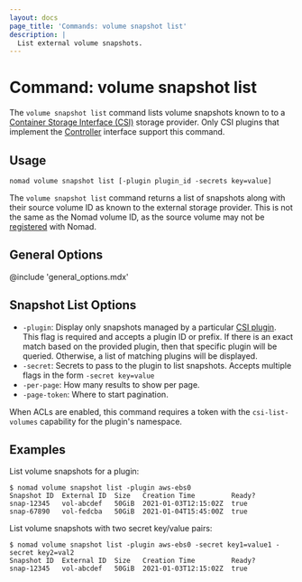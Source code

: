 ```yaml
---
layout: docs
page_title: 'Commands: volume snapshot list'
description: |
  List external volume snapshots.
---
```


# Command: volume snapshot list

The `volume snapshot list` command lists volume snapshots known to to a
[Container Storage Interface (CSI)][csi] storage provider. Only CSI plugins
that implement the [Controller][csi_plugins_internals] interface support this
command.

## Usage

```plaintext
nomad volume snapshot list [-plugin plugin_id -secrets key=value]
```

The `volume snapshot list` command returns a list of snapshots along with their
source volume ID as known to the external storage provider. This is not the
same as the Nomad volume ID, as the source volume may not be [registered] with
Nomad.

## General Options

@include 'general_options.mdx'

## Snapshot List Options

- `-plugin`: Display only snapshots managed by a particular [CSI
  plugin][csi_plugin]. This flag is required and accepts a plugin ID
  or prefix. If there is an exact match based on the provided plugin,
  then that specific plugin will be queried. Otherwise, a list of
  matching plugins will be displayed.
- `-secret`: Secrets to pass to the plugin to list snapshots. Accepts
  multiple flags in the form `-secret key=value`
- `-per-page`: How many results to show per page.
- `-page-token`: Where to start pagination.

When ACLs are enabled, this command requires a token with the
`csi-list-volumes` capability for the plugin's namespace.

## Examples

List volume snapshots for a plugin:

```shell-session
$ nomad volume snapshot list -plugin aws-ebs0
Snapshot ID  External ID  Size   Creation Time         Ready?
snap-12345   vol-abcdef   50GiB  2021-01-03T12:15:02Z  true
snap-67890   vol-fedcba   50GiB  2021-01-04T15:45:00Z  true
```

List volume snapshots with two secret key/value pairs:
```shell-session
$ nomad volume snapshot list -plugin aws-ebs0 -secret key1=value1 -secret key2=val2
Snapshot ID  External ID  Size   Creation Time         Ready?
snap-12345   vol-abcdef   50GiB  2021-01-03T12:15:02Z  true
```

[csi]: https://github.com/container-storage-interface/spec
[csi_plugin]: /docs/job-specification/csi_plugin
[registered]: /docs/commands/volume/register
[csi_plugins_internals]: /docs/internals/plugins/csi#csi-plugins
